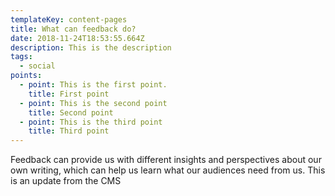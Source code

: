 ```yaml
---
templateKey: content-pages
title: What can feedback do?
date: 2018-11-24T18:53:55.664Z
description: This is the description
tags:
  - social
points:
  - point: This is the first point.
    title: First point
  - point: This is the second point
    title: Second point
  - point: This is the third point
    title: Third point
---
```


Feedback can provide us with different insights and perspectives about our own writing, which can help us learn what our audiences need from us.
This is an update from the CMS
